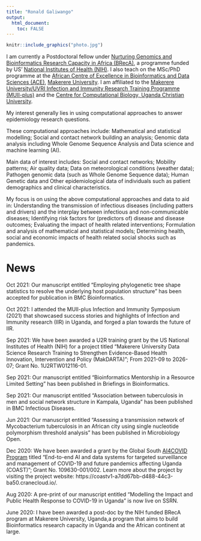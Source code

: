 ```yaml
---
title: "Ronald Galiwango"
output: 
  html_document:
    toc: FALSE
---
```




```r

knitr::include_graphics("photo.jpg") 
```


I am currently a Postdoctoral fellow under [Nurturing Genomics and Bioinformatics Research Capacity in Africa (BRecA)](https://www.breca.mak.ac.ug/), a programme funded by US' [National Institutes of Health (NIH)](https://www.nih.gov/). I also teach on the MSc/PhD programme at the [African Centre of Excellence in Bioinformatics and Data Sciences (ACE)](https://ace.idi.co.ug/), [Makerere University](https://www.mak.ac.ug/). I am affiliated to the [Makerere University/UVRI Infection and Immunity Research Training Programme (MUII-plus)](https://www.muii.org.ug/) and the [Centre for Computational Biology, Uganda Christian University](https://github.com/compbiorg/).

My interest generally lies in using computational approaches to answer epidemiology research questions. 

These computational approaches include: Mathematical and statistical modelling; Social and contact network building an analysis; Genomic data analysis including Whole Genome Sequence Analysis and Data science and machine learning (AI).

Main data of interest includes: Social and contact networks; Mobility patterns; Air quality data; Data on meteorological conditions (weather data); Pathogen genomic data (such as Whole Genome Sequence data); Human Genetic data and Other epidemiological data of individuals such as patient demographics and clinical characteristics.

My focus is on using the above computational approaches and data to aid in: Understanding the transmission of infectious diseases (including patters and drivers) and the interplay between infectious and non-communicable diseases; Identifying risk factors for (predictors of) disease and disease outcomes; Evaluating the impact of health related interventions; Formulation and analysis of mathematical and statistical models; Determining health, social and economic impacts of health related social shocks such as pandemics.

# News

Oct 2021: Our manuscript entitled "Employing phylogenetic tree shape statistics to resolve the underlying host population structure" has been accepted for publication in BMC Bioinformatics.

Oct 2021: I attended the MUII-plus Infection and Immunity Symposium (2021) that showcased success stories and highlights of Infection and Immunity research (IIR) in Uganda, and forged a plan towards the future of IIR.

Sep 2021: We have been awarded a U2R training grant by the US National Institutes of Health (NIH) for a project titled "Makerere University Data Science Research Training to Strengthen Evidence-Based Health Innovation, Intervention and Policy (MakDARTA)"; From 2021-09 to 2026-07; Grant No. 1U2RTW012116-01.

Sep 2021: Our manuscript entitled "Bioinformatics Mentorship in a Resource Limited Setting" has been published in Briefings in Bioinformatics.

Sep 2021: Our manuscript entitled "Association between tuberculosis in men and social network structure in Kampala, Uganda" has been published in BMC Infectious Diseases.

Jun 2021: Our manuscript entitled "Assessing a transmission network of Mycobacterium tuberculosis in an African city using single nucleotide polymorphism threshold analysis" has been published in Microbiology Open.

Dec 2020: We have been awarded a grant by the Global South [AI4COVID Program](http://covidsouth.ai/grantees/) titled "End-to-end AI and data systems for targeted surveillance and management of COVID-19 and future pandemics affecting Uganda (COAST)"; Grant No. 109630-001/002. Learn more about the project by visiting the project website: https://coastv1-a7dd67bb-d488-44c3-ba50.cranecloud.io/.
 

Aug 2020: A pre-print of our manuscript entitled "Modelling the Impact and Public Health Response to COVID-19 in Uganda" is now live on SSRN.

June 2020: I have been awarded a post-doc by the NIH funded BRecA program at Makerere University, Uganda,a program that aims to build Bioinformatics research capacity in Uganda and the African continent at large.

